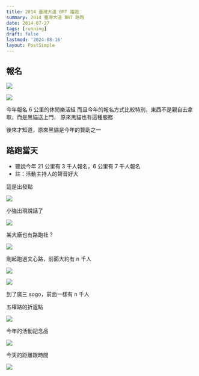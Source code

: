 ```yaml
---
title: 2014 臺灣大道 BRT 路跑
summary: 2014 臺灣大道 BRT 路跑
date: 2014-07-27
tags: [running]
draft: false
lastmod: '2024-08-16'
layout: PostSimple
---
```


## 報名

![](/static/images/2014/2014-brt-running/01.webp)

![](/static/images/2014/2014-brt-running/02.webp)

今年報名 6 公里的休閒樂活組
而且今年的報名方式比較特別，東西不是親自去拿取，而是黑貓送上門，
原來黑貓也有這種服務

後來才知道，原來黑貓是今年的贊助之一

## 路跑當天

- 聽說今年 21 公里有 3 千人報名，6 公里有 7 千人報名
- 註：活動主持人的聲音好大

這是出發點

![](/static/images/2014/2014-brt-running/03.webp)

小強出現說話了

![](/static/images/2014/2014-brt-running/04.webp)

某大廠也有路跑社 ?

![](/static/images/2014/2014-brt-running/05.webp)

剛起跑過文心路，前面大約有 n 千人

![](/static/images/2014/2014-brt-running/06.webp)

![](/static/images/2014/2014-brt-running/07.webp)

到了廣三 sogo，前面一樣有 n 千人

五權路的折返點

![](/static/images/2014/2014-brt-running/08.webp)

今年的活動記念品

![](/static/images/2014/2014-brt-running/09.webp)

今天的距離跟時間

![](/static/images/2014/2014-brt-running/10.webp)
